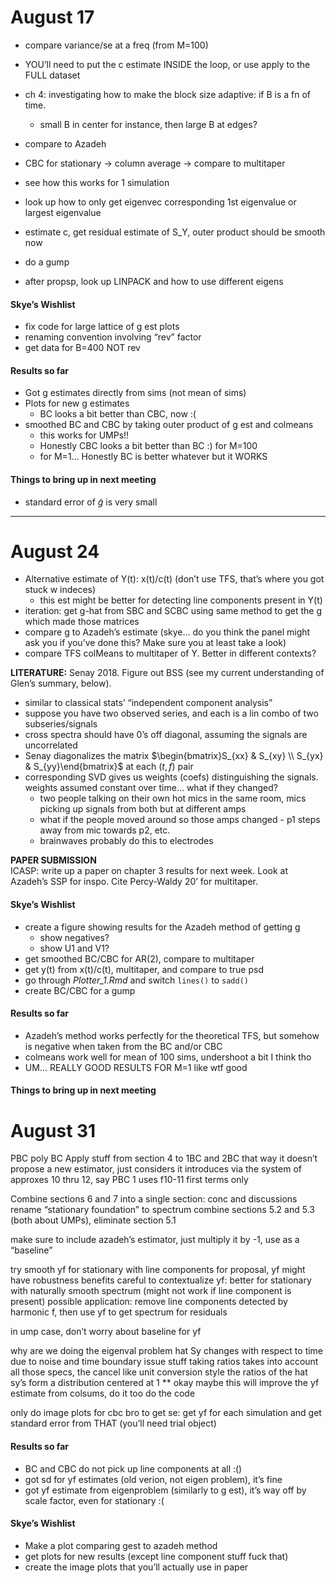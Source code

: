 # August 17

* compare variance/se at a freq (from M=100)
- YOU'll need to put the c estimate INSIDE the loop, or use apply to the FULL dataset
* ch 4: investigating how to make the block size adaptive: if B is a fn of time.
    * small B in center for instance, then large B at edges?
* compare to Azadeh
- CBC for stationary -> column average -> compare to multitaper
- see how this works for 1 simulation
* look up how to only get eigenvec corresponding 1st eigenvalue or largest eigenvalue 
- estimate c, get residual estimate of S_Y, outer product should be smooth now
* do a gump

* after propsp, look up LINPACK and how to use different eigens 

#### Skye's Wishlist

* fix code for large lattice of g est plots
* renaming convention involving "rev" factor
* get data for B=400 NOT rev

#### Results so far

* Got g estimates directly from sims (not mean of sims)
* Plots for new g estimates
    - BC looks a bit better than CBC, now :(
* smoothed BC and CBC by taking outer product of g est and colmeans
    - this works for UMPs!!
    - Honestly CBC looks a bit better than BC :) for M=100
    - for M=1... Honestly BC is better whatever but it WORKS
    
#### Things to bring up in next meeting

* standard error of $\tilde g$ is very small

---

# August 24

* Alternative estimate of Y(t): x(t)/c(t) (don't use TFS, that's where you got stuck w indeces)
    * this est might be better for detecting line components present in Y(t)
* iteration: get g-hat from SBC and SCBC using same method to get the g which made those matrices
* compare g to Azadeh's estimate (skye... do you think the panel might ask you if you've done this? Make sure you at least take a look)
* compare TFS colMeans to multitaper of Y. Better in different contexts?

**LITERATURE:** Senay 2018. Figure out BSS (see my current understanding of Glen's summary, below).

* similar to classical stats' "independent component analysis"
* suppose you have two observed series, and each is a lin combo of two subseries/signals
* cross spectra should have 0's off diagonal, assuming the signals are uncorrelated
* Senay diagonalizes the matrix $\begin{bmatrix}S_{xx} & S_{xy} \\ S_{yx} & S_{yy}\end{bmatrix}$ at each $(t,f)$ pair
* corresponding SVD gives us weights (coefs) distinguishing the signals. weights assumed constant over time... what if they changed?
    * two people talking on their own hot mics in the same room, mics picking up signals from both but at different amps
    * what if the people moved around so those amps changed - p1 steps away from mic towards p2, etc. 
    * brainwaves probably do this to electrodes

**PAPER SUBMISSION**  
ICASP: write up a paper on chapter 3 results for next week. Look at Azadeh's SSP for inspo. Cite Percy-Waldy 20' for multitaper.

#### Skye's Wishlist

* create a figure showing results for the Azadeh method of getting g
    * show negatives?
    * show U1 and V1?
- get smoothed BC/CBC for AR(2), compare to multitaper
* get y(t) from x(t)/c(t), multitaper, and compare to true psd
* go through *Plotter_1.Rmd* and switch `lines()` to `sadd()` 
* create BC/CBC for a gump

#### Results so far

* Azadeh's method works perfectly for the theoretical TFS, but somehow is negative when taken from the BC and/or CBC
* colmeans work well for mean of 100 sims, undershoot a bit I think tho
* UM... REALLY GOOD RESULTS FOR M=1 like wtf good

#### Things to bring up in next meeting

# August 31

PBC poly BC
Apply stuff from section 4 to 1BC and 2BC
that way it doesn't propose a new estimator, just considers it
introduces via the system of approxes 10 thru 12, say PBC 1 uses f10-11 first terms only

Combine sections 6 and 7 into a single section: conc and discussions
rename "stationary foundation" to spectrum
combine sections 5.2 and 5.3 (both about UMPs), eliminate section 5.1

make sure to include azadeh's estimator, just multiply it by -1, use as a "baseline"

try smooth yf for stationary with line components
for proposal, yf might have robustness benefits
careful to contextualize yf: better for stationary with naturally smooth spectrum (might not work if line component is present)
    possible application: remove line components detected by harmonic f, then use yf to get spectrum for residuals
    
in ump case, don't worry about baseline for yf

why are we doing the eigenval problem
    hat Sy changes with respect to time due to noise and time boundary issue stuff
    taking ratios takes into account all those specs, the cancel like unit conversion style
    the ratios of the hat sy's form a distribution centered at 1
    ** okay maybe this will improve the yf estimate from colsums, do it too
      do the code
      
only do image plots for cbc bro
to get se: get yf for each simulation and get standard error from THAT (you'll need trial object)

#### Results so far

* BC and CBC do not pick up line components at all :()
* got sd for yf estimates (old verion, not eigen problem), it's fine
* got yf estimate from eigenproblem (similarly to g est), it's way off by scale factor, even for stationary :( 

#### Skye's Wishlist

* Make a plot comparing gest to azadeh method
* get plots for new results (except line component stuff fuck that)
* create the image plots that you'll actually use in paper


